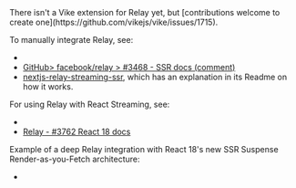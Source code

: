 
<CommunityNote url="https://relay.dev" />

<Contribution>
There isn't a <Link href="/extensions">Vike extension</Link> for Relay yet, but [contributions welcome to create one](https://github.com/vikejs/vike/issues/1715).
</Contribution>

To manually integrate Relay, see:
- <Link href="/integration#data-fetching" />
- [GitHub> facebook/relay > #3468 - SSR docs (comment)](https://github.com/facebook/relay/issues/3468#issuecomment-824872147)
- [nextjs-relay-streaming-ssr](https://github.com/tobias-tengler/nextjs-relay-streaming-ssr), which has an explanation in its Readme on how it works.

For using Relay with React Streaming, see:
 - <Link href="/streaming#initial-data-after-stream-end" />
 - [Relay - #3762 React 18 docs](https://github.com/facebook/relay/issues/3762)

Example of a deep Relay integration with React 18's new SSR Suspense Render-as-you-Fetch architecture:
 - <Example timestamp="2022.08" repo="XiNiHa/vilay" />
